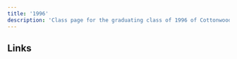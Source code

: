 ```yaml
---
title: '1996'
description: 'Class page for the graduating class of 1996 of Cottonwood High School.'
---
```


## Links


<CardGrid>
  <LinkCard
    title="Class of 1996 Facebook Group"
    href="https://www.facebook.com/groups/1575041622813331/"
    description="Official facebook group for the class of '96."
  />
</CardGrid>
